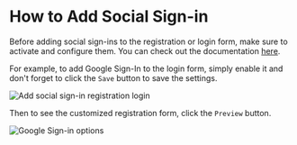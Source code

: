 
# How to Add Social Sign-in

Before adding social sign-ins to the registration or login form, make sure to activate and configure them. You can check out the documentation [here](/authentication/social-sign-ins).

For example, to add Google Sign-In to the login form, simply enable it and don't forget to click the `Save` button to save the settings.

![Add social sign-in registration login](/add-social-login-reg.png)

Then to see the customized registration form, click the `Preview` button.

![Google Sign-in options](/google-signin-addon-reg-form.png)




